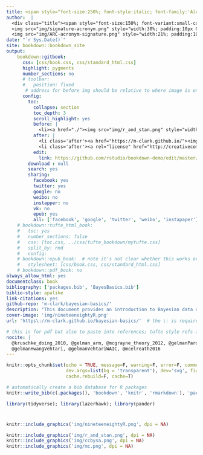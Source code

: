 ```yaml
--- 
title: <span style="font-size:250%; font-style:italic; font-family:'Alex Brush'">Bayesian Basics</span>
author:  |
  <div class="title"><span style="font-size:150%; font-variant:small-caps; font-style:normal;  font-family:'Roboto'">Michael Clark</span><br><br>
  <img src="img/signature-acronym.png" style="width:30%; padding:10px 0;"> <br>
  <img src="img/ARC-acronym-signature.png" style="width:21%; padding:10px 0;"> </div>
date: "`r Sys.Date()`"
site: bookdown::bookdown_site
output:
    bookdown::gitbook:
      css: [css/book.css, css/standard_html.css]
      highlight: pygments
      number_sections: no
      # toolbar:
      #   position: fixed
       # address for before img should be relative to where image is on actual website; may be blank for local viewing
      config:
        toc:
          collapse: section
          toc_depth: 3
          scroll_highlight: yes
          before: |
            <li><a href="./"><img src="img/r_and_stan.png" style="width:75%; padding:10px 10px;"></a></li> 
          after: |
            <li class='after'><a href="https://m-clark.github.io/"><img src="img/mc.png" style="width:50%; padding:0px 0; display:block; margin: 0 auto;" alt="MC logo"></a></li>
            <li class='after'><a rel="license" href="http://creativecommons.org/licenses/by-sa/4.0/"><img alt="Creative Commons License" style="width:50%; border-width:0; display:block; margin: 0 auto;" src="img/ccbysa.png" /></a></li>
          edit:
            link: https://github.com/rstudio/bookdown-demo/edit/master/%s
        download : null
        search: yes
        sharing:
          facebook: yes
          twitter: yes
          google: no
          weibo: no
          instapper: no
          vk: no
          epub: yes
          all: ['facebook', 'google', 'twitter', 'weibo', 'instapaper']
    # bookdown::tufte_html_book: 
    #   toc: yes
    #   number_sections: false
    #   css: [toc.css, ../css/tufte_bookdown/mytufte.css]
    #   split_by: rmd
    #   config:
    # bookdown::epub_book:  # note it's not clear whether this works or not but seems to stop their rendering via error if nothing else (for tufte)
    #   stylesheet: [css/book.css, css/standard_html.css]
    # bookdown::pdf_book: no
always_allow_html: yes
documentclass: book
bibliography: ['packages.bib', 'BayesBasics.bib']
biblio-style: apalike
link-citations: yes
github-repo: 'm-clark/bayesian-basics/'
description: "This document provides an introduction to Bayesian data analysis.  It is conceptual in nature, but uses the probabilistic programming language Stan for demonstration (and its implementation in R via rstan). From elementary examples, guidance is provided for data preparation, efficient modeling, diagnostics, and more."
cover-image: 'img/nineteeneightyR.png'
url: 'https\://m-clark.github.io/bayesian-basics/'  # the \: is required or you'll get text in the title/toc area

# this is for pdf but also to paste into references; tufte style refs at point of citation in margin
nocite: |
  @kruschke_doing_2010, @gelman_arm, @mcgrayne_theory_2012, @gelmanPardoe2006,
  @gelmanHwangVehtari, @gelmanVehtariWAIC, @mcelreath2016
---
```


```r
knitr::opts_chunk$set(echo = TRUE, message=F, warning=F, error=F, comment=NA, R.options=list(width=220),   # code 
                      dev.args=list(bg = 'transparent'), dev='svg', fig.align='center',     # viz
                      cache.rebuild=F, cache=T)   

# automatically create a bib database for R packages
knitr::write_bib(c(.packages(), 'bookdown', 'knitr', 'rmarkdown'), 'packages.bib')
```

```r
library(tidyverse); library(lazerhawk); library(pander)
```


#  

```r
knitr::include_graphics('img/nineteeneightyR.png', dpi = NA)

```

```r
knitr::include_graphics('img/r_and_stan.png', dpi = NA)
knitr::include_graphics('img/ccbysa.png', dpi = NA)
knitr::include_graphics('img/mc.png', dpi = NA)
```